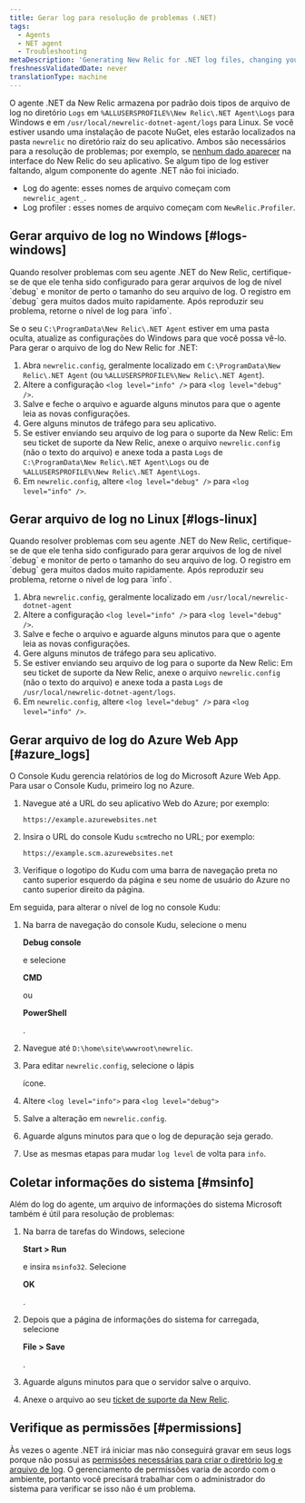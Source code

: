 ```yaml
---
title: Gerar log para resolução de problemas (.NET)
tags:
  - Agents
  - NET agent
  - Troubleshooting
metaDescription: 'Generating New Relic for .NET log files, changing your log file settings, and collecting Microsoft System Information files.'
freshnessValidatedDate: never
translationType: machine
---
```


O agente .NET da New Relic armazena por padrão dois tipos de arquivo de log no diretório `Logs` em `%ALLUSERSPROFILE%\New Relic\.NET Agent\Logs` para Windows e em `/usr/local/newrelic-dotnet-agent/logs` para Linux. Se você estiver usando uma instalação de pacote NuGet, eles estarão localizados na pasta `newrelic` no diretório raiz do seu aplicativo. Ambos são necessários para a resolução de problemas; por exemplo, se [nenhum dado aparecer](/docs/agents/net-agent/troubleshooting/no-data-appears-net) na interface do New Relic do seu aplicativo. Se algum tipo de log estiver faltando, algum componente do agente .NET não foi iniciado.

* Log do agente: esses nomes de arquivo começam com `newrelic_agent_`.
* Log profiler : esses nomes de arquivo começam com `NewRelic.Profiler`.

## Gerar arquivo de log no Windows [#logs-windows]

<Callout variant="important">
  Quando resolver problemas com seu agente .NET do New Relic, certifique-se de que ele tenha sido configurado para gerar arquivos de log de nível `debug` e monitor de perto o tamanho do seu arquivo de log. O registro em `debug` gera muitos dados muito rapidamente. Após reproduzir seu problema, retorne o nível de log para `info`.
</Callout>

Se o seu `C:\ProgramData\New Relic\.NET Agent` estiver em uma pasta oculta, atualize as configurações do Windows para que você possa vê-lo. Para gerar o arquivo de log do New Relic for .NET:

1. Abra `newrelic.config`, geralmente localizado em `C:\ProgramData\New Relic\.NET Agent` (ou `%ALLUSERSPROFILE%\New Relic\.NET Agent`).
2. Altere a configuração `<log level="info" />` para `<log level="debug" />`.
3. Salve e feche o arquivo e aguarde alguns minutos para que o agente leia as novas configurações.
4. Gere alguns minutos de tráfego para seu aplicativo.
5. Se estiver enviando seu arquivo de log para o suporte da New Relic: Em seu ticket de suporte da New Relic, anexe o arquivo `newrelic.config` (não o texto do arquivo) e anexe toda a pasta `Logs` de `C:\ProgramData\New Relic\.NET Agent\Logs` ou de `%ALLUSERSPROFILE%\New Relic\.NET Agent\Logs`.
6. Em `newrelic.config`, altere `<log level="debug" />` para `<log level="info" />`.

## Gerar arquivo de log no Linux [#logs-linux]

<Callout variant="important">
  Quando resolver problemas com seu agente .NET do New Relic, certifique-se de que ele tenha sido configurado para gerar arquivos de log de nível `debug` e monitor de perto o tamanho do seu arquivo de log. O registro em `debug` gera muitos dados muito rapidamente. Após reproduzir seu problema, retorne o nível de log para `info`.
</Callout>

1. Abra `newrelic.config`, geralmente localizado em `/usr/local/newrelic-dotnet-agent`
2. Altere a configuração `<log level="info" />` para `<log level="debug" />`.
3. Salve e feche o arquivo e aguarde alguns minutos para que o agente leia as novas configurações.
4. Gere alguns minutos de tráfego para seu aplicativo.
5. Se estiver enviando seu arquivo de log para o suporte da New Relic: Em seu ticket de suporte da New Relic, anexe o arquivo `newrelic.config` (não o texto do arquivo) e anexe toda a pasta `Logs` de `/usr/local/newrelic-dotnet-agent/logs`.
6. Em `newrelic.config`, altere `<log level="debug" />` para `<log level="info" />`.

## Gerar arquivo de log do Azure Web App [#azure_logs]

O Console Kudu gerencia relatórios de log do Microsoft Azure Web App. Para usar o Console Kudu, primeiro log no Azure.

1. Navegue até a URL do seu aplicativo Web do Azure; por exemplo:

   ```
   https://example.azurewebsites.net
   ```

2. Insira o URL do console Kudu `scm`trecho no URL; por exemplo:

   ```
   https://example.scm.azurewebsites.net
   ```

3. Verifique o logotipo do Kudu com uma barra de navegação preta no canto superior esquerdo da página e seu nome de usuário do Azure no canto superior direito da página.

Em seguida, para alterar o nível de log no console Kudu:

1. Na barra de navegação do console Kudu, selecione o menu

   <DNT>**Debug console**</DNT>

   e selecione

   <DNT>**CMD**</DNT>

   ou

   <DNT>**PowerShell**</DNT>

   .

2. Navegue até `D:\home\site\wwwroot\newrelic`.

3. Para editar `newrelic.config`, selecione o lápis

   <Icon name="fe-edit-2"/>

   ícone.

4. Altere `<log level="info">` para `<log level="debug">`

5. Salve a alteração em `newrelic.config`.

6. Aguarde alguns minutos para que o log de depuração seja gerado.

7. Use as mesmas etapas para mudar `log level` de volta para `info`.

## Coletar informações do sistema [#msinfo]

Além do log do agente, um arquivo de informações do sistema Microsoft também é útil para resolução de problemas:

1. Na barra de tarefas do Windows, selecione

   <DNT>**Start > Run**</DNT>

   e insira `msinfo32`. Selecione

   <DNT>**OK**</DNT>

   .

2. Depois que a página de informações do sistema for carregada, selecione

   <DNT>**File > Save**</DNT>

   .

3. Aguarde alguns minutos para que o servidor salve o arquivo.

4. Anexe o arquivo ao seu [ticket de suporte da New Relic](/docs/accounts-partnerships/education/getting-started-new-relic/find-help-or-file-support-ticket).

## Verifique as permissões [#permissions]

Às vezes o agente .NET irá iniciar mas não conseguirá gravar em seus logs porque não possui as [permissões necessárias para criar o diretório log e arquivo de log](/docs/agents/net-agent/troubleshooting/no-data-registry-key-permission-issues). O gerenciamento de permissões varia de acordo com o ambiente, portanto você precisará trabalhar com o administrador do sistema para verificar se isso não é um problema.